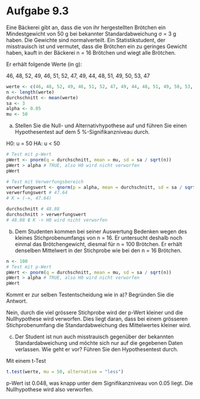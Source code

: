 # Aufgabe 9.3

Eine Bäckerei gibt an, dass die von ihr hergestellten Brötchen ein
Mindestgewicht von 50 g bei bekannter Standardabweichung σ = 3 g haben.
Die Gewichte sind normalverteilt.
Ein Statistikstudent, der misstrauisch ist und vermutet, dass die Brötchen ein zu geringes Gewicht haben,
kauft in der Bäckerei n = 16 Brötchen und wiegt alle Brötchen.

Er erhält folgende Werte (in g):

46, 48, 52, 49, 46, 51, 52, 47, 49, 44, 48, 51, 49, 50, 53, 47

```R
werte <- c(46, 48, 52, 49, 46, 51, 52, 47, 49, 44, 48, 51, 49, 50, 53, 47)
n <- length(werte)
durchschnitt <- mean(werte)
sa <- 3
alpha <- 0.05
mu <- 50
```

a) Stellen Sie die Null- und Alternativhypothese auf und führen Sie einen Hypothesentest auf dem 5 %-Signifikanzniveau durch.

H0: u = 50
HA: u < 50

```R
# Test mit p-Wert
pWert <- pnorm(q = durchschnitt, mean = mu, sd = sa / sqrt(n))
pWert > alpha # TRUE, also H0 wird nicht verworfen
pWert

# Test mit Verwerfungsbereich
verwerfungswert <- qnorm(p = alpha, mean = durchschnitt, sd = sa / sqrt(n))
verwerfungswert # 47.64
# K = (-∞, 47.64)

durchschnitt # 48.88
durchschnitt > verwerfungswert
# 48.88 ∉ K -> H0 wird nicht verworfen
```

b) Dem Studenten kommen bei seiner Auswertung Bedenken wegen des kleines
Stichprobenumfangs von n = 16. Er untersucht deshalb noch einmal das Brötchengewicht, diesmal für n = 100 Brötchen.
Er erhält denselben Mittelwert in der Stichprobe wie bei den n = 16 Brötchen.

```R
n <- 100
# Test mit p-Wert
pWert <- pnorm(q = durchschnitt, mean = mu, sd = sa / sqrt(n))
pWert > alpha # TRUE, also H0 wird nicht verworfen
pWert
```

Kommt er zur selben Testentscheidung wie in a)? Begründen Sie die Antwort.

Nein, durch die viel grössere Stichprobe wird der p-Wert kleiner und die Nullhypothese wird verworfen.
Dies liegt daran, dass bei einem grösseren Stichprobenumfang die Standardabweichung des Mittelwertes kleiner wird.

c) Der Student ist nun auch misstrauisch gegenüber der bekannten Standardabweichung und möchte sich nur auf die gegebenen Daten verlassen. Wie geht er
vor? Führen Sie den Hypothesentest durch.

Mit einem t-Test

```R
t.test(werte, mu = 50, alternative = "less")
````

p-Wert ist 0.048, was knapp unter dem Signifikanzniveau von 0.05 liegt. Die Nullhypothese wird also verworfen.


